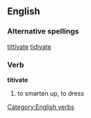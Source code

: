 {{rfd}}
==English==
===Alternative spellings===
[[tittivate]] [[tidivate]]
===Verb===
[[Category:English verbs]]
'''titivate'''
#to smarten up, to dress